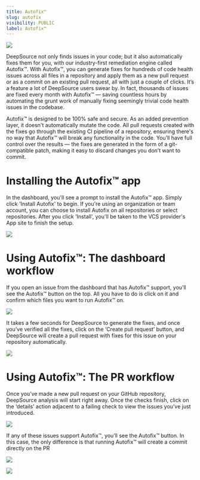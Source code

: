 ```yaml
---
title: Autofix™
slug: autofix
visibility: PUBLIC
label: Autofix™
---
```

![](https://files.readme.io/c3ad2c3-small-Autofix.png)

DeepSource not only finds issues in your code; but it also automatically fixes them for you, with our industry-first remediation engine called Autofix™. With Autofix™, you can generate fixes for hundreds of code health issues across all files in a repository and apply them as a new pull request or as a commit on an existing pull request, all with just a couple of clicks. It’s a feature a lot of DeepSource users swear by. In fact, thousands of issues are fixed every month with Autofix™ — saving countless hours by automating the grunt work of manually fixing seemingly trivial code health issues in the codebase. 

Autofix™ is designed to be 100% safe and secure. As an added prevention layer, it doesn't automatically mutate the code. All pull requests created with the fixes go through the existing CI pipeline of a repository, ensuring there's no way that Autofix™ will break any functionality in the code. You’ll have full control over the results — the fixes are generated in the form of a git-compatible patch, making it easy to discard changes you don’t want to commit.

# Installing the Autofix™ app

In the dashboard, you'll see a prompt to install the Autofix™ app. Simply click 'Install Autofix' to begin. If you're using an organization or team account, you can choose to install Autofix on all repositories or select repositories. After you click 'Install', you'll be taken to the VCS provider's App site to finish the setup.

![](https://files.readme.io/3a7681f-install-autofix.png)

# Using Autofix™: The dashboard workflow

If you open an issue from the dashboard that has Autofix™ support, you’ll see the Autofix™ button on the top. All you have to do is click on it and confirm which files you want to run Autofix™ on.

![](https://files.readme.io/b64019a-Autofix.png)

It takes a few seconds for DeepSource to generate the fixes, and once you’ve verified all the fixes, click on the ‘Create pull request’ button, and DeepSource will create a pull request with fixes for this issue on your repository automatically.

![](https://files.readme.io/1d9a8f7-autofix-diff.png)

# Using Autofix™: The PR workflow

Once you’ve made a new pull request on your GitHub repository, DeepSource analysis will start right away. Once the checks finish, click on the ‘details’ action adjacent to a failing check to view the issues you’ve just introduced. 

![](https://files.readme.io/79de83d-pr-flow-1.png)

If any of these issues support Autofix™, you’ll see the Autofix™ button. In this case, the only difference is that running Autofix™ will create a commit directly on the PR

![](https://files.readme.io/4a4d339-pr-flow-2.png)

![](https://files.readme.io/6896bab-pr-flow-3.png)
